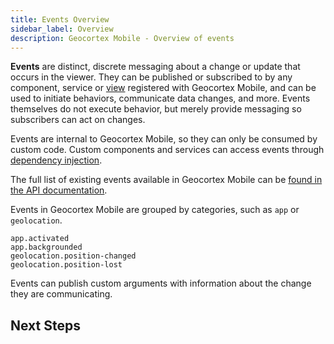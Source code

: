 ```yaml
---
title: Events Overview
sidebar_label: Overview
description: Geocortex Mobile - Overview of events
---
```



**Events** are distinct, discrete messaging about a change or update that occurs in the viewer. They can be published or subscribed to by any component, service or [view](sdk-component-reference.mdx#xaml-view) registered with Geocortex Mobile, and can be used to initiate behaviors, communicate data changes, and more. Events themselves do not execute behavior, but merely provide messaging so subscribers can act on changes.

Events are internal to Geocortex Mobile, so they can only be consumed by custom code. Custom components and services can access events through [dependency injection](sdk-dependency-injection.mdx).

The full list of existing events available in Geocortex Mobile can be [found in the API documentation](api-commands-operations-events.mdx#events).

Events in Geocortex Mobile are grouped by categories, such as `app` or `geolocation`.

```
app.activated
app.backgrounded
geolocation.position-changed
geolocation.position-lost
```

Events can publish custom arguments with information about the change they are communicating.

## Next Steps

<UseCaseContainer>
    <UseCaseCard
        title="Check out the Event Reference"
        description="Take a deep dive into events in the Geocortex Mobile SDK"
        link="sdk-events-reference"
    />
    <UseCaseCard
        title="Events API"
        description="Check out the full list of Events available in Geocortex Mobile"
        link="api-commands-operations-events#events"
    />
</UseCaseContainer>
